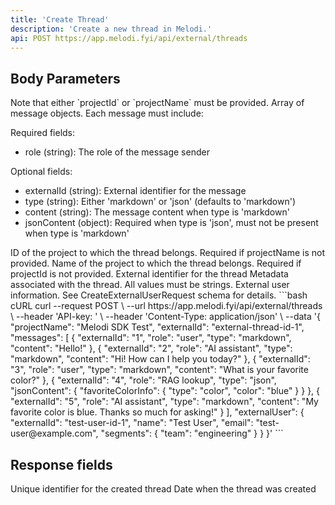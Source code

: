 ```yaml
---
title: 'Create Thread'
description: 'Create a new thread in Melodi.'
api: POST https://app.melodi.fyi/api/external/threads
---
```



## Body Parameters
<Warning>
  Note that either `projectId` or `projectName` must be provided.
</Warning>

<ParamField body="messages" type="array" required>
  Array of message objects. Each message must include:
  
  Required fields:
  - role (string): The role of the message sender

  Optional fields:
  - externalId (string): External identifier for the message
  - type (string): Either 'markdown' or 'json' (defaults to 'markdown')
  - content (string): The message content when type is 'markdown'
  - jsonContent (object): Required when type is 'json', must not be present when type is 'markdown'
</ParamField>

<ExampleMessages />

<ParamField body="projectId" type="number" optional>
  ID of the project to which the thread belongs. Required if projectName is not provided.
</ParamField>

<ParamField body="projectName" type="string" optional>
  Name of the project to which the thread belongs. Required if projectId is not provided.
</ParamField>

<ParamField body="externalId" type="string" optional>
  External identifier for the thread
</ParamField>

<ParamField body="metadata" type="object" optional>
  Metadata associated with the thread. All values must be strings.
</ParamField>

<ParamField body="externalUser" type="object" optional>
  External user information. See CreateExternalUserRequest schema for details.
</ParamField>

<RequestExample>
```bash cURL
curl --request POST \
  --url https://app.melodi.fyi/api/external/threads \
  --header 'API-key: <YOUR_API_KEY>' \
  --header 'Content-Type: application/json' \
  --data '{
    "projectName": "Melodi SDK Test",
    "externalId": "external-thread-id-1",
    "messages": [
      {
        "externalId": "1",
        "role": "user",
        "type": "markdown",
        "content": "Hello!"
      },
      {
        "externalId": "2",
        "role": "AI assistant",
        "type": "markdown",
        "content": "Hi! How can I help you today?"
      },
      {
        "externalId": "3",
        "role": "user",
        "type": "markdown",
        "content": "What is your favorite color?"
      },
      {
        "externalId": "4",
        "role": "RAG lookup",
        "type": "json",
        "jsonContent": {
          "favoriteColorInfo": {
            "type": "color",
            "color": "blue"
          }
        }
      },
      {
        "externalId": "5",
        "role": "AI assistant",
        "type": "markdown",
        "content": "My favorite color is blue. Thanks so much for asking!"
      }
    ],
    "externalUser": {
      "externalId": "test-user-id-1",
      "name": "Test User",
      "email": "test-user@example.com",
      "segments": {
        "team": "engineering"
      }
    }
  }'
```
</RequestExample>

## Response fields

<ResponseField name="id" type="string">
  Unique identifier for the created thread
</ResponseField>

<ResponseField name="createdAt" type="string" format="date-time">
  Date when the thread was created
</ResponseField>
